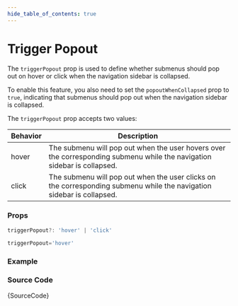 ```yaml
---
hide_table_of_contents: true
---
```



# Trigger Popout

The `triggerPopout` prop is used to define whether submenus should pop out on hover or click when the navigation sidebar is collapsed.

To enable this feature, you also need to set the `popoutWhenCollapsed` prop to `true`, indicating that submenus should pop out when the navigation sidebar is collapsed.

The `triggerPopout` prop accepts two values:

| Behavior | Description                                                                                                             |
| -------- | ----------------------------------------------------------------------------------------------------------------------- |
| hover    | The submenu will pop out when the user hovers over the corresponding submenu while the navigation sidebar is collapsed. |
| click    | The submenu will pop out when the user clicks on the corresponding submenu while the navigation sidebar is collapsed.   |

### Props

```ts noCopy
triggerPopout?: 'hover' | 'click'
```

```ts noCopy title='Default Value'
triggerPopout='hover'
```

### Example

<IframeWindow url='http://localhost:3000/en/menu-examples/vertical-menu/menu/trigger-popout' />

### Source Code

<TsToJsCodeSnippet>{SourceCode}</TsToJsCodeSnippet>
